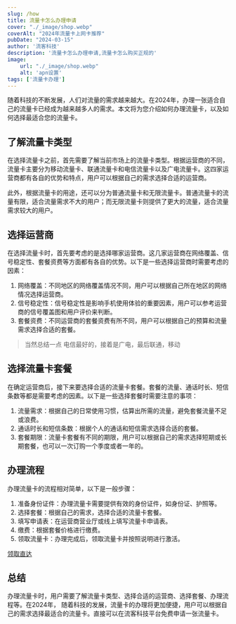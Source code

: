 ```yaml
---
slug: /how
title: 流量卡怎么办理申请
cover: "./_image/shop.webp"
coverAlt: "2024年流量卡上网卡推荐"
pubDate: "2024-03-15"
author: '流客科技'
description: '流量卡怎么办理申请,流量卡怎么购买正规的'
image:
    url: "./_image/shop.webp"
    alt: 'apn设置'
tags: ['流量卡办理']
---
```



随着科技的不断发展，人们对流量的需求越来越大。在2024年，办理一张适合自己的流量卡已经成为越来越多人的需求。本文将为您介绍如何办理流量卡，以及如何选择最适合您的流量卡。

## 了解流量卡类型

在选择流量卡之前，首先需要了解当前市场上的流量卡类型。根据运营商的不同，流量卡主要分为移动流量卡、联通流量卡和电信流量卡以及广电流量卡。这四家运营商都有各自的优势和特点，用户可以根据自己的需求选择合适的运营商。

此外，根据流量卡的用途，还可以分为普通流量卡和无限流量卡。普通流量卡的流量有限，适合流量需求不大的用户；而无限流量卡则提供了更大的流量，适合流量需求较大的用户。

## 选择运营商

在选择流量卡时，首先要考虑的是选择哪家运营商。这几家运营商在网络覆盖、信号稳定性、套餐资费等方面都有各自的优势。以下是一些选择运营商时需要考虑的因素：

1. 网络覆盖：不同地区的网络覆盖情况不同，用户可以根据自己所在地区的网络情况选择运营商。
2. 信号稳定性：信号稳定性是影响手机使用体验的重要因素，用户可以参考运营商的信号覆盖图和用户评价来判断。
3. 套餐资费：不同运营商的套餐资费有所不同，用户可以根据自己的预算和流量需求选择合适的套餐。

> 当然总结一点 电信最好的，接着是广电，最后联通，移动

## 选择流量卡套餐

在确定运营商后，接下来要选择合适的流量卡套餐。套餐的流量、通话时长、短信条数等都是需要考虑的因素。以下是一些选择套餐时需要注意的事项：

1. 流量需求：根据自己的日常使用习惯，估算出所需的流量，避免套餐流量不足或浪费。
2. 通话时长和短信条数：根据个人的通话和短信需求选择合适的套餐。
3. 套餐期限：流量卡套餐有不同的期限，用户可以根据自己的需求选择短期或长期套餐，也可以一次订购一个季度或者一年的。

## 办理流程

办理流量卡的流程相对简单，以下是一般步骤：

1. 准备身份证件：办理流量卡需要提供有效的身份证件，如身份证、护照等。
2. 选择套餐：根据自己的需求，选择合适的流量卡套餐。
3. 填写申请表：在运营商营业厅或线上填写流量卡申请表。
4. 缴费：根据套餐价格进行缴费。
5. 领取流量卡：办理完成后，领取流量卡并按照说明进行激活。

[领取直达](https://tc.liuketh.cn) 

## 总结

办理流量卡时，用户需要了解流量卡类型、选择合适的运营商、选择套餐、办理流程等。在2024年，
随着科技的发展，流量卡的办理将更加便捷，用户可以根据自己的需求选择最适合的流量卡。直接可以在流客科技平台免费申请一张流量卡。
